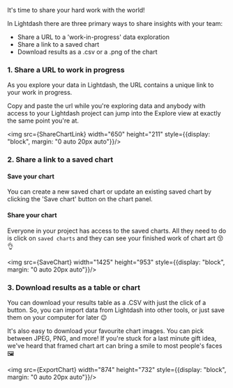 
It's time to share your hard work with the world!

In Lightdash there are three primary ways to share insights with your team:

* Share a URL to a 'work-in-progress' data exploration
* Share a link to a saved chart
* Download results as a .csv or a .png of the chart

### 1. Share a URL to work in progress

As you explore your data in Lightdash, the URL contains a unique link to your work in progress.

Copy and paste the url while you're exploring data and anybody with access to your Lightdash project can jump into the Explore view at exactly the same point you're at.

<img src={ShareChartLink} width="650" height="211" style={{display: "block", margin: "0 auto 20px auto"}}/>

### 2. Share a link to a saved chart

#### Save your chart

You can create a new saved chart or update an existing saved chart by clicking the 'Save chart' button on the chart panel.

#### Share your chart

Everyone in your project has access to the saved charts. All they need to do is click on `saved charts` and they can see your finished work of chart art 😚👌

<img src={SaveChart} width="1425" height="953" style={{display: "block", margin: "0 auto 20px auto"}}/>

### 3. Download results as a table or chart

You can download your results table as a .CSV with just the click of a button. So, you can import data from Lightdash into other tools, or just save them on your computer for later 😉

It's also easy to download your favourite chart images. You can pick between JPEG, PNG, and more! If you're stuck for a last minute gift idea, we've heard that framed chart art can bring a smile to most people's faces 🖼

<img src={ExportChart} width="874" height="732" style={{display: "block", margin: "0 auto 20px auto"}}/>
